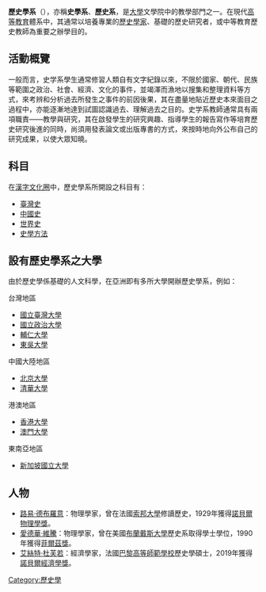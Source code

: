 
'''歷史學系'''（{{lang-en|'''Department of History'''}}），亦稱'''史學系'''、'''歷史系'''，是[[大學|大學]]文學院中的教學部門之一。在現代[[高等教育|高等教育]]體系中，其通常以培養專業的[[歷史學家|歷史學家]]、基礎的歷史研究者，或中等教育歷史教師為重要之辦學目的。

== 活動概覽 ==
一般而言，史学系學生通常修習人類自有文字紀錄以來，不限於國家、朝代、民族等範圍之政治、社會、經濟、文化的事件，並竭澤而漁地以搜集和整理資料等方式，來考辨和分析過去所發生之事件的前因後果，其在盡量地貼近歷史本來面目之過程中，亦能逐漸地達到試圖認識過去、理解過去之目的。史学系教師通常具有兩項職責——教學與研究，其在啟發學生的研究興趣、指導學生的報告寫作等培育歷史研究後進的同時，尚須用發表論文或出版專書的方式，來按時地向外公布自己的研究成果，以使大眾知曉。

== 科目 ==
在[[漢字文化圈|漢字文化圈]]中，歷史學系所開設之科目有：
*[[臺灣史|臺灣史]]
*[[中國史|中國史]]
*[[世界史|世界史]]
*[[史學方法|史學方法]]

== 設有歷史學系之大學 ==
由於歷史學係基礎的人文科學，在亞洲即有多所大學開辦歷史學系，例如：

台灣地區
*[[國立臺灣大學|國立臺灣大學]]
*[[國立政治大學|國立政治大學]]
*[[輔仁大學|輔仁大學]]
*[[東吳大學|東吳大學]]

中國大陸地區
*[[北京大學|北京大學]]
*[[清華大學|清華大學]]

港澳地區
*[[香港大學|香港大學]]
*[[澳門大學|澳門大學]]

東南亞地區
*[[新加坡國立大學|新加坡國立大學]]

== 人物 ==
*[[路易·德布羅意|路易·德布羅意]]：物理學家，曾在法國[[索邦大學|索邦大學]]修讀歷史，1929年獲得[[諾貝爾物理學獎|諾貝爾物理學獎]]。
*[[愛德華·維騰|愛德華·維騰]]：物理學家，曾在美國[[布蘭戴斯大學|布蘭戴斯大學]]歷史系取得學士學位，1990年獲得[[菲爾茲獎|菲爾茲獎]]。
*[[艾絲特·杜芙若|艾絲特·杜芙若]]：經濟學家，法國[[巴黎高等師範學校|巴黎高等師範學校]]歷史學碩士，2019年獲得[[諾貝爾經濟學獎|諾貝爾經濟學獎]]。

{{教育小作品}}
[[Category:歷史學|Category:歷史學]]
